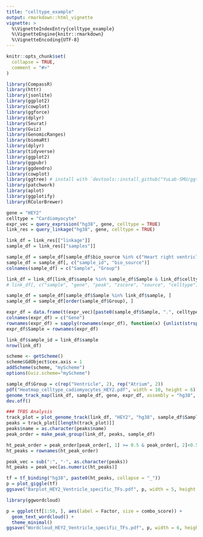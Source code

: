 ```yaml
---
title: "celltype_example"
output: rmarkdown::html_vignette
vignette: >
  %\VignetteIndexEntry{celltype_example}
  %\VignetteEngine{knitr::rmarkdown}
  %\VignetteEncoding{UTF-8}
---
```


```r
knitr::opts_chunk$set(
  collapse = TRUE,
  comment = "#>"
)
```

```r
library(CompassR)
library(httr)
library(jsonlite)
library(ggplot2)
library(cowplot)
library(ggforce)
library(dplyr)
library(Seurat)
library(Gviz)
library(GenomicRanges)
library(biomaRt)
library(dplyr)
library(tidyverse)
library(ggplot2)
library(ggpubr)
library(ggdendro)
library(cowplot)
library(ggtree) # install with `devtools::install_github("YuLab-SMU/ggtree")` as you need a version newer than what bioconductor serves
library(patchwork)
library(aplot)
library(ggplotify)
library(RColorBrewer)
```

```r
gene = "HEY2"
celltype = "Cardiomyocyte"
expr_vec = query_exprssion("hg38", gene, celltype = TRUE)
link_res = query_linkage("hg38", gene, celltype = TRUE)

link_df = link_res[["linkage"]]
sample_df = link_res[["samples"]]

sample_df = sample_df[sample_df$bio_source %in% c("Heart right ventricle", "Left cardiac atrium"), ]
sample_df = sample_df[, c("sample_id", "bio_source")]
colnames(sample_df) = c("Sample", "Group")

link_df = link_df[link_df$sample %in% sample_df$Sample & link_df$celltype == celltype, ]
# link_df[, c("sample", "gene", "peak", "zscore", "source", "celltype")]

sample_df = sample_df[sample_df$Sample %in% link_df$sample, ]
sample_df = sample_df[order(sample_df$Group), ]

expr_df = data.frame(t(expr_vec)[paste0(sample_df$Sample, ".", celltype), ])
colnames(expr_df) = c("Gene")
rownames(expr_df) = sapply(rownames(expr_df), function(x) {unlist(strsplit(x, "\\."))[1]})
expr_df$Sample = rownames(expr_df)

link_df$sample_id = link_df$sample
nrow(link_df)
```

```r
scheme <- getScheme()
scheme$GdObject$cex.axis = 1
addScheme(scheme, "myScheme")
options(Gviz.scheme="myScheme")

sample_df$Group = c(rep("Ventricle", 2), rep("Atrium", 2))
pdf("Heatmap_celltype_cadiomyocytes_HEY2.pdf", width = 10, height = 6)
genome_track_map(link_df, sample_df, gene, expr_df, assembly = "hg38", legend.position="left", t = -30, b = 30)
dev.off()
```

```r
### TFBS Analysis
track_plot = plot_genome_track(link_df, "HEY2", "hg38", sample_df$Sample)
peaks = track_plot[[length(track_plot)]]
peaks$name = as.character(peaks$name)
peak_order = make_peak_group(link_df, peaks, sample_df)

ht_peak_order = peak_order[peak_order[, 1] >= 0.5 & peak_order[, 2]<0.5, ]
ht_peaks = rownames(ht_peak_order)

peak_vec = sub(":", "-", as.character(peaks))
ht_peaks = peak_vec[as.numeric(ht_peaks)]

tf = tf_binding("hg38", paste0(ht_peaks, collapse = "_"))
p = plot_giggle(tf)
ggsave("Barplot_HEY2_Ventricle_specific_TFs.pdf", p, width = 5, height = 5)
```

```r
library(ggwordcloud)

p = ggplot(tf[1:50, ], aes(label = Factor, size = combo_score)) +
  geom_text_wordcloud() +
  theme_minimal()
ggsave("Wordcloud_HEY2_Ventricle_specific_TFs.pdf", p, width = 6, height = 5)

```

